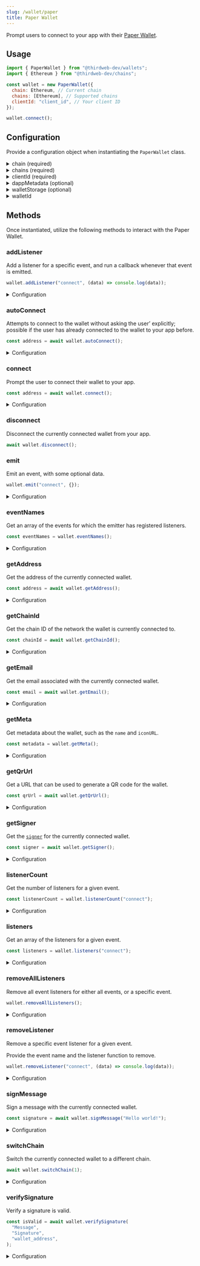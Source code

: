 ```yaml
---
slug: /wallet/paper
title: Paper Wallet
---
```



Prompt users to connect to your app with their [Paper Wallet](https://docs.withpaper.com/docs/embedded-wallet-service-overview).

## Usage

```javascript
import { PaperWallet } from "@thirdweb-dev/wallets";
import { Ethereum } from "@thirdweb-dev/chains";

const wallet = new PaperWallet({
  chain: Ethereum, // Current chain
  chains: [Ethereum], // Supported chains
  clientId: "client_id", // Your client ID
});

wallet.connect();
```

## Configuration

Provide a configuration object when instantiating the `PaperWallet` class.

<details>
  <summary>chain (required)</summary>
  <div>

The chain to connect to by default.

Must be a `Chain` object, from the [`@thirdweb-dev/chains`](https://www.npmjs.com/package/@thirdweb-dev/chains) package.

</div>
</details>

<details>
  <summary>chains (required)</summary>
  <div>

Provide an array of chains you want to support.

Must be an array of `Chain` objects, from the [`@thirdweb-dev/chains`](https://www.npmjs.com/package/@thirdweb-dev/chains) package.

</div>
</details>

<details>
  <summary>clientId (required)</summary>
  <div>

Your paper client ID.

Must be a `string`.

</div>
</details>

<details>
  <summary>dappMetadata (optional)</summary>
  <div>

Information about your app that the wallet will display when your app tries to connect to it.

Must be an object containing `name`, `url`, `description` and `logoUrl` properties.

```javascript
import { PaperWallet } from "@thirdweb-dev/wallets";

const walletWithOptions = new PaperWallet({
  // ... other required config

  // highlight-start
  dappMetadata: {
    name: "thirdweb powered dApp",
    url: "https://thirdweb.com",
    description: "thirdweb powered dApp",
    logoUrl: "https://thirdweb.com/favicon.ico",
  },
  // highlight-end
});
```

</div>
</details>

<details>
  <summary>walletStorage (optional)</summary>
  <div>

Some wallets need to store data in persistent storage. This is the storage that will be used for that.

Must be an object conforming to the `AsyncStorage` interface:

```typescript
export interface AsyncStorage {
  getItem(key: string): Promise<string | null>;
  setItem(key: string, value: string): Promise<void>;
  removeItem(key: string): Promise<void>;
}
```

Example:

```javascript
import { PaperWallet } from "@thirdweb-dev/wallets";

const walletWithOptions = new PaperWallet({
  // ... other required config

  // highlight-start
  walletStorage: {
    getItem: (key) => {
      // Implement your own storage logic here
    },
    removeItem: (key) => {
      // Implement your own storage logic here
    },
    setItem: (key, value) => {
      // Implement your own storage logic here
    },
  },
  // highlight-end
});
```

</div>
</details>

<details>
  <summary>walletId</summary>
  <div>

An ID for the wallet used to store the wallet in the `walletStorage`.

```javascript
import { PaperWallet } from "@thirdweb-dev/wallets";

const walletWithOptions = new PaperWallet(
  // highlight-start
  {
    // ... other required config
    walletId: "wallet-id",
  },
  // highlight-end
);
```

</div>
</details>

## Methods

Once instantiated, utilize the following methods to interact with the Paper Wallet.

### addListener

Add a listener for a specific event, and run a callback whenever that event is emitted.

```javascript
wallet.addListener("connect", (data) => console.log(data));
```

<details>
  <summary>Configuration</summary>
  <div>

#### eventName

The name of the event to listen for.
Each event returns a different `data` object, or no `data` object at all.

Possible options:

- [`change`](#change)
- [`connect`](#connect)
- [`disconnect`](#disconnect)
- [`error`](#error)
- [`message`](#message)
- [`open_wallet`](#open_wallet)
- [`request`](#request)

##### change

User changes the wallet they are connected with, or the chain they are connected to.

Data available:

```typescript
{
  address: string;
  chainId: number;
}
```

##### connect

User connects their wallet to your app.

Data available:

```typescript
{
  address: string;
  chainId: number;
}
```

##### disconnect

User disconnects their wallet from your app.

No `data` is available.

##### error

An error occurs in the wallet.

Data available:

```typescript
{
  cause: unknown;
  message: string;
  name: string;
  stack: string | undefined;
}
```

##### message

Wallet receives some message that the consumer should be notified of. The kind of message is identified by the `type` field.

Data available:

```typescript
{
  type: string;
  data: unknown;
}
```

##### open_wallet

User opens the wallet app.

`data` is a `string | undefined`.

##### request

Wallet receives some request that the consumer should be notified of. The kind of request is identified by the `type` field.

No `data` is available.

#### callback

The function to run when the event is emitted.

</div>
</details>

### autoConnect

Attempts to connect to the wallet without asking the user&rsquo; explicitly;
possible if the user has already connected to the wallet to your app before.

```javascript
const address = await wallet.autoConnect();
```

<details>
  <summary>Configuration</summary>
  <div>

#### Return Value

Returns a `string` containing the wallet address, or `undefined` if the connection failed.

```typescript
string | undefined;
```

</div>
</details>

### connect

Prompt the user to connect their wallet to your app.

```javascript
const address = await wallet.connect();
```

<details>
  <summary>Configuration</summary>
  <div>

#### Return Value

Returns a `string` containing the wallet address, or `undefined` if the connection failed.

```typescript
string | undefined;
```

</div>
</details>

### disconnect

Disconnect the currently connected wallet from your app.

```javascript
await wallet.disconnect();
```

### emit

Emit an event, with some optional data.

```javascript
wallet.emit("connect", {});
```

<details>
  <summary>Configuration</summary>
  <div>

#### eventName

The name of the event to emit.

Must be one of: `change`, `connect`, `disconnect`, `error`, `message`, `open_wallet`, `request`.

#### data

Optional data to send with the event. Must be an object with information relevant to the event.

See [addListener](#addlistener) configuration for more information on the different events.

</div>
</details>

### eventNames

Get an array of the events for which the emitter has registered listeners.

```javascript
const eventNames = wallet.eventNames();
```

<details>
  <summary>Configuration</summary>
  <div>

#### Return Value

Returns an array of `string`s containing the event names.

```typescript
(`change` | `connect` | `disconnect` | `error` | `message` | `open_wallet` | `request`)[];
```

</div>
</details>

### getAddress

Get the address of the currently connected wallet.

```javascript
const address = await wallet.getAddress();
```

<details>
  <summary>Configuration</summary>
  <div>

#### Return Value

Returns a `string` containing the wallet address, or `undefined` if the connection failed.

```typescript
string | undefined;
```

</div>
</details>

### getChainId

Get the chain ID of the network the wallet is currently connected to.

```javascript
const chainId = await wallet.getChainId();
```

<details>
  <summary>Configuration</summary>
  <div>

#### Return Value

Returns a `number` containing the chain ID, or `undefined` if there is no connected wallet.

```typescript
number | undefined;
```

</div>
</details>

### getEmail

Get the email associated with the currently connected wallet.

```javascript
const email = await wallet.getEmail();
```

<details>
  <summary>Configuration</summary>
  <div>

#### Return Value

Returns a `string` containing the email.

```typescript
string | undefined;
```

</div>
</details>

### getMeta

Get metadata about the wallet, such as the `name` and `iconURL`.

```javascript
const metadata = wallet.getMeta();
```

<details>
  <summary>Configuration</summary>
  <div>

#### Return Value

```typescript
{
  name: string;
  iconURL: string;
}
```

</div>
</details>

### getQrUrl

Get a URL that can be used to generate a QR code for the wallet.

```javascript
const qrUrl = await wallet.getQrUrl();
```

<details>
  <summary>Configuration</summary>
  <div>

#### Return Value

Returns a `string` containing the URL, or `null` if there is no connected wallet.

```typescript
string | null;
```

</div>
</details>

### getSigner

Get the [`signer`](https://docs.ethers.org/v5/api/signer/) for the currently connected wallet.

```javascript
const signer = await wallet.getSigner();
```

<details>
  <summary>Configuration</summary>
  <div>

#### Return Value

Returns a [`Signer`](https://docs.ethers.org/v5/api/signer/).

```typescript
Signer;
```

</div>
</details>

### listenerCount

Get the number of listeners for a given event.

```javascript
const listenerCount = wallet.listenerCount("connect");
```

<details>
  <summary>Configuration</summary>
  <div>

#### eventName

The name of the event to get the listener count for.

Must be one of: `change`, `connect`, `disconnect`, `error`, `message`, `open_wallet`, `request`.

#### Return Value

Returns a `number` containing the number of listeners for the event.

```typescript
number;
```

</div>
</details>

### listeners

Get an array of the listeners for a given event.

```javascript
const listeners = wallet.listeners("connect");
```

<details>
  <summary>Configuration</summary>
  <div>

#### eventName

The name of the event to get the listeners for.

Must be one of: `change`, `connect`, `disconnect`, `error`, `message`, `open_wallet`, `request`.

#### Return Value

Returns an array of `function`s containing the listeners for the event.

```typescript
((data: WalletData) => void)[]
```

</div>
</details>

### removeAllListeners

Remove all event listeners for either all events, or a specific event.

```javascript
wallet.removeAllListeners();
```

<details>
  <summary>Configuration</summary>
  <div>

#### eventName

Optionally, provide the name of the event to remove all listeners for.

Must be one of: `change`, `connect`, `disconnect`, `error`, `message`, `open_wallet`, `request`.

```typescript
wallet.removeAllListeners("connect");
```

</div>
</details>

### removeListener

Remove a specific event listener for a given event.

Provide the event name and the listener function to remove.

```javascript
wallet.removeListener("connect", (data) => console.log(data));
```

<details>
  <summary>Configuration</summary>
  <div>

#### eventName

The name of the event to remove the listener for.

Must be one of: `change`, `connect`, `disconnect`, `error`, `message`, `open_wallet`, `request`.

#### listener

The listener function to remove. i.e. provide the same function that was used to add the listener.

</div>
</details>

### signMessage

Sign a message with the currently connected wallet.

```javascript
const signature = await wallet.signMessage("Hello world!");
```

<details>
  <summary>Configuration</summary>
  <div>

#### message

The message to sign.

Must be a `string`.

#### Return Value

Returns a `string` containing the signature.

```typescript
string;
```

</div>
</details>

### switchChain

Switch the currently connected wallet to a different chain.

```javascript
await wallet.switchChain(1);
```

<details>
  <summary>Configuration</summary>
  <div>

#### chainId

The chain ID to switch to.

Must be a `number`.

</div>
</details>

### verifySignature

Verify a signature is valid.

```javascript
const isValid = await wallet.verifySignature(
  "Message",
  "Signature",
  "wallet_address",
);
```

<details>
  <summary>Configuration</summary>
  <div>

#### message

The message that was signed.

Must be a `string`.

#### signature

The signature to verify.

Must be a `string`.

#### address

The address of the wallet that signed the message.

Must be a `string`.

#### chainId

The chain ID to check the signature on.

Optional, must be a `number`.

</div>
</details>
